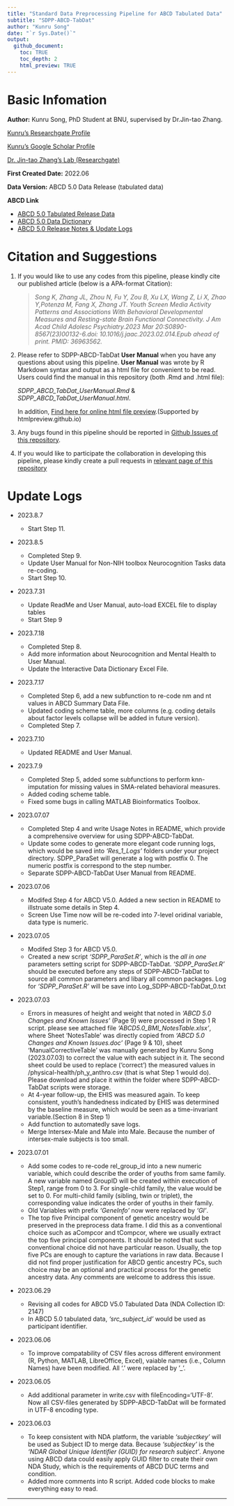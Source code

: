 ```yaml
---
title: "Standard Data Preprocessing Pipeline for ABCD Tabulated Data"
subtitle: "SDPP-ABCD-TabDat"
author: "Kunru Song"
date: "`r Sys.Date()`"
output:
  github_document:
    toc: TRUE
    toc_depth: 2
    html_preview: TRUE
---
```


# Basic Infomation

**Author:** Kunru Song, PhD Student at BNU, supervised by Dr.Jin-tao Zhang.

[Kunru's Researchgate Profile](https://www.researchgate.net/profile/Kunru-Song)

[Kunru's Google Scholar Profile](https://scholar.google.com/citations?hl=zh-CN&user=P6j5frUAAAAJ)

[Dr. Jin-tao Zhang's Lab (Researchgate)](https://www.researchgate.net/lab/Jintao-Zhang-Lab-2)

**First Created Date:** 2022.06

**Data Version:** ABCD 5.0 Data Release (tabulated data)

**ABCD Link** 

- [ABCD 5.0 Tabulated Release Data](https://nda.nih.gov/study.html?id=2147)
- [ABCD 5.0 Data Dictionary](https://data-dict.abcdstudy.org/)
- [ABCD 5.0 Release Notes & Update Logs](https://wiki.abcdstudy.org/release-notes/start-page.html)

# Citation and Suggestions

1.  If you would like to use any codes from this pipeline, please kindly cite our published article (below is a APA-format Citation):

    >    _Song K, Zhang JL, Zhou N, Fu Y, Zou B, Xu LX, Wang Z, Li X, Zhao Y,Potenza M, Fang X, Zhang JT. Youth Screen Media Activity Patterns and Associations With Behavioral Developmental Measures and Resting-state Brain Functional Connectivity. J Am Acad Child Adolesc Psychiatry.2023 Mar 20:S0890-8567(23)00132-6.doi: 10.1016/j.jaac.2023.02.014.Epub ahead of print. PMID: 36963562._

2. Please refer to SDPP-ABCD-TabDat **User Manual** when you have any questions about using this pipeline. **User Manual** was wrote by R Markdown syntax and output as a html file for convenient to be read. Users could find the manual in this repository (both .Rmd and .html file): 

    _SDPP_ABCD_TabDat_UserManual.Rmd_ & _SDPP_ABCD_TabDat_UserManual.html_.

    In addition, [Find here for online html file preview](http://htmlpreview.github.io/?https://github.com/fenmeng123/SDPP_ABCD_TabDat/blob/master/SDPP_ABCD_TabDat_UserManual.html).(Supported by htmlpreview.github.io)


3. Any bugs found in this pipeline should be reported in [Github Issues of this repository](https://github.com/fenmeng123/SDPP_ABCD_TabDat/issues). 

4. If you would like to participate the collaboration in developing this pipeline, please kindly create a pull requests in [relevant page of this repository](https://github.com/fenmeng123/SDPP_ABCD_TabDat/pulls)


# Update Logs

 - 2023.8.7
   - Start Step 11.
   
 - 2023.8.5
   - Completed Step 9.
   - Update User Manual for Non-NIH toolbox Neurocognition Tasks data re-coding.
   - Start Step 10.

 - 2023.7.31
   - Update ReadMe and User Manual, auto-load EXCEL file to display tables
   - Start Step 9

 - 2023.7.18
   - Completed Step 8.
   - Add more information about Neurocognition and Mental Health to User Manual.
   - Update the Interactive Data Dictionary Excel File.
 
 - 2023.7.17
   - Completed Step 6, add a new subfunction to re-code nm and nt values in ABCD Summary Data File.
   - Updated coding scheme table, more columns (e.g. coding details about factor levels collapse will be added in future version).
   - Completed Step 7.
   
 - 2023.7.10
   - Updated README and User Manual.

 - 2023.7.9
   - Completed Step 5, added some subfunctions to perform knn-imputation for missing values in SMA-related behavioral measures.
   - Added coding scheme table.
   - Fixed some bugs in calling MATLAB Bioinformatics Toolbox.

 - 2023.07.07
   - Completed Step 4 and write Usage Notes in README, which provide a comprehensive overview for using SDPP-ABCD-TabDat.
   - Update some codes to generate more elegant code running logs, which would be saved into _'Res_1_Logs'_ folders under your project directory. SDPP_ParaSet will generate a log with postfix 0. The numeric postfix is correspond to the step number.
   - Separate SDPP-ABCD-TabDat User Manual from README.

 - 2023.07.06
   - Modifed Step 4 for ABCD V5.0. Added a new section in README to illstruate some details in Step 4.
   - Screen Use Time now will be re-coded into 7-level oridinal variable, data type is numeric.

 - 2023.07.05
   - Modifed Step 3 for ABCD V5.0.
   - Created a new script _'SDPP_ParaSet.R'_, which is the _all in one_ parameters setting script for SDPP-ABCD-TabDat. _'SDPP_ParaSet.R'_ should be executed before any steps of SDPP-ABCD-TabDat to source all common parameters and libary all common packages. Log for _'SDPP_ParaSet.R'_ will be save into Log_SDPP-ABCD-TabDat_0.txt
   
 - 2023.07.03
 
   - Errors in measures of height and weight that noted in _'ABCD 5.0 Changes and Known Issues'_ (Page 9) were processed in Step 1 R script. please see attached file _'ABCD5.0_BMI_NotesTable.xlsx'_, where Sheet 'NotesTable' was directly copied from _'ABCD 5.0 Changes and Known Issues.doc'_ (Page 9 & 10), sheet 'ManualCorrectiveTable' was manually generated by Kunru Song (2023.07.03) to correct the value with each subject in it. The second sheet could be used to replace ('correct') the measured values in /physical-health/ph_y_anthro.csv (that is what Step 1 would do). Please download and place it within the folder where SDPP-ABCD-TabDat scripts were storage.
   - At 4-year follow-up, the EHIS was measured again. To keep consistent, youth's handedness indicated by EHIS was determined by the baseline measure, which would be seen as a time-invariant variable.(Section 8 in Step 1)
   - Add function to automatedly save logs.
   - Merge Intersex-Male and Male into Male. Because the number of intersex-male subjects is too small.
   
 - 2023.07.01

   - Add some codes to re-code rel_group_id into a new numeric variable, which could describe the order of youths from same family. A new variable named GroupID will be created within execution of Step1, range from 0 to 3. For single-child family, the value would be set to 0. For multi-child family (sibling, twin or triplet), the corresponding value indicates the order of youths in their family.
   - Old Variables with prefix _'GeneInfo'_ now were replaced by _'GI'_.
   - The top five Principal component of genetic ancestry would be preserved in the preprocess data frame. I did this as a conventional choice such as aCompcor and tCompcor, where we usually extract the top five principal components. It should be noted that such conventional choice did not have particular reason. Usually, the top five PCs are enough to capture the variations in raw data. Because I did not find proper justification for ABCD gentic ancestry PCs, such choice may be an optional and practical process for the genetic ancestry data. Any comments are welcome to address this issue.
 
 - 2023.06.29
   
   - Revising all codes for ABCD V5.0 Tabulated Data (NDA Collection ID: 2147)
    - In ABCD 5.0 tabulated data, _'src_subject_id'_ would be used as participant identifier.

 - 2023.06.06
  
   - To improve compatability of CSV files across different environment (R, Python, MATLAB, LibreOffice, Excel), vaiable names (i.e., Column Names) have been modified. All '.' were replaced by '_'.

 - 2023.06.05
   
   - Add additional parameter in write.csv with fileEncoding='UTF-8'. Now all CSV-files generated by SDPP-ABCD-TabDat will be formated in UTF-8 encoding type.
   
 - 2023.06.03

   - To keep consistent with NDA platform, the variable _'subjectkey'_ will be used as Subject ID to merge data. Because _'subjectkey'_ is the _'NDAR Global Unique Identifier (GUID) for research subject'_. Anyone using ABCD data could easily apply GUID filter to create their own NDA Study, which is the requirements of ABCD DUC terms and condition.
   - Added more comments into R script. Added code blocks to make everything easy to read.
   
-----